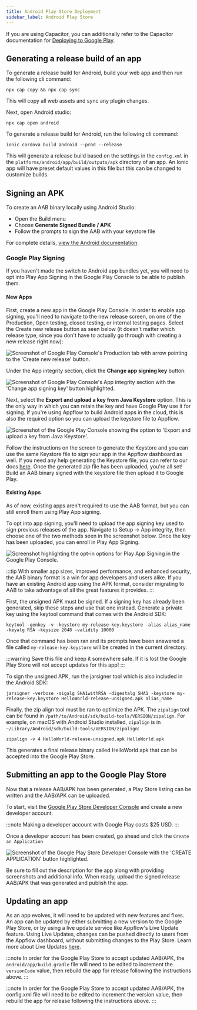 ```yaml
---
title: Android Play Store Deployment
sidebar_label: Android Play Store
---
```



<head>
  <title>Android Play Store Deployment: Publish Your Ionic Apps</title>
  <meta
    name="description"
    content="Ionic documentation for Android Play Store app deployment. Read about how to generate a release build and publish your Ionic apps to the Google Play Store."
  />
</head>

If you are using Capacitor, you can additionally refer to the Capacitor documentation for [Deploying to Google Play](https://capacitorjs.com/docs/android/deploying-to-google-play).

## Generating a release build of an app

<Tabs groupId="runtime">
<TabItem value="capacitor" label="Capacitor" default>
To generate a release build for Android, build your web app and then run the following cli command:

```shell
npx cap copy && npx cap sync
```

This will copy all web assets and sync any plugin changes.

Next, open Android studio:

```shell
npx cap open android
```

</TabItem>
<TabItem value="cordova" label="Cordova">
To generate a release build for Android, run the following cli command:

```shell
ionic cordova build android --prod --release
```

This will generate a release build based on the settings in the `config.xml` in the `platforms/android/app/build/outputs/apk` directory of an app.
An Ionic app will have preset default values in this file but this can be changed to customize builds.

</TabItem>
</Tabs>

## Signing an APK

<Tabs groupId="runtime">
<TabItem value="capacitor" label="Capacitor" default>
To create an AAB binary locally using Android Studio:

- Open the Build menu
- Choose **Generate Signed Bundle / APK**
- Follow the prompts to sign the AAB with your keystore file

For complete details, [view the Android documentation](https://developer.android.com/studio/publish/app-signing).

### Google Play Signing

If you haven't made the switch to Android app bundles yet, you will need to opt into Play App Signing in the Google Play Console to be able to publish them.

#### New Apps

First, create a new app in the Google Play Console. In order to enable app signing, you'll need to navigate to the new release screen, on one of the Production, Open testing, closed testing, or internal testing pages.
Select the Create new release button as seen below (it doesn't matter which release type, since you don't have to actually go through with creating a new release right now):

![Screenshot of Google Play Console's Production tab with arrow pointing to the 'Create new release' button.](https://blog.ionicframework.com/wp-content/uploads/2021/12/newapps-release-1024x561.png "Google Play Console New Release Creation")

Under the App integrity section, click the **Change app signing key** button:

![Screenshot of Google Play Console's App integrity section with the 'Change app signing key' button highlighted.](https://blog.ionicframework.com/wp-content/uploads/2021/12/newapps-signingkey.png "Google Play Console Change App Signing Key Option")

Next, select the **Export and upload a key from Java Keystore** option. This is the only way in which you can retain the key and have Google Play use it for signing. If you're using Appflow to build Android apps in the cloud, this is also the required option so you can upload the keystore file to Appflow.

![Screenshot of the Google Play Console showing the option to 'Export and upload a key from Java Keystore'.](https://blog.ionicframework.com/wp-content/uploads/2021/12/newapps-export-1024x564.png "Google Play Console Export and Upload Key Option")

Follow the instructions on the screen to generate the Keystore and you can use the same Keystore file to sign your app in the Appflow dashboard as well. If you need any help generating the Keystore file, you can refer to our docs [here](https://ionic.io/docs/appflow/package/credentials#android-certificates).
Once the generated zip file has been uploaded, you're all set! Build an AAB binary signed with the keystore file then upload it to Google Play.

#### Existing Apps

As of now, existing apps aren't required to use the AAB format, but you can still enroll them using Play App signing.

To opt into app signing, you'll need to upload the app signing key used to sign previous releases of the app. Navigate to Setup -> App integrity, then choose one of the two methods seen in the screenshot below. Once the key has been uploaded, you can enroll in Play App Signing.

![Screenshot highlighting the opt-in options for Play App Signing in the Google Play Console.](https://blog.ionicframework.com/wp-content/uploads/2021/12/existingapps-optin.png "Google Play Console Opt-in to Play App Signing")

:::tip
With smaller app sizes, improved performance, and enhanced security, the AAB binary format is a win for app developers and users alike. If you have an existing Android app using the APK format, consider migrating to AAB to take advantage of all the great features it provides.
:::

</TabItem>
<TabItem value="cordova" label="Cordova">
First, the unsigned APK must be signed. If a signing key has already been generated, skip these steps and use that one instead.
Generate a private key using the keytool command that comes with the Android SDK:

```shell
keytool -genkey -v -keystore my-release-key.keystore -alias alias_name -keyalg RSA -keysize 2048 -validity 10000
```

Once that command has been ran and its prompts have been answered a file called `my-release-key.keystore` will be created in the current directory.

:::warning
Save this file and keep it somewhere safe. If it is lost the Google Play Store will not accept updates for this app!
:::

To sign the unsigned APK, run the jarsigner tool which is also included in the Android SDK:

```shell
jarsigner -verbose -sigalg SHA1withRSA -digestalg SHA1 -keystore my-release-key.keystore HelloWorld-release-unsigned.apk alias_name
```

Finally, the zip align tool must be ran to optimize the APK.
The `zipalign` tool can be found in `/path/to/Android/sdk/build-tools/VERSION/zipalign`.
For example, on macOS with Android Studio installed, `zipalign` is in `~/Library/Android/sdk/build-tools/VERSION/zipalign`:

```shell
zipalign -v 4 HelloWorld-release-unsigned.apk HelloWorld.apk
```

This generates a final release binary called HelloWorld.apk that can be accepted into the Google Play Store.

</TabItem>
</Tabs>

## Submitting an app to the Google Play Store

Now that a release AAB/APK has been generated, a Play Store listing can be written and the AAB/APK can be uploaded.

To start, visit the [Google Play Store Developer Console](https://play.google.com/apps/publish) and create a new developer account.

:::note
Making a developer account with Google Play costs $25 USD.
:::

Once a developer account has been created, go ahead and click the `Create an Application`

![Screenshot of the Google Play Store Developer Console with the 'CREATE APPLICATION' button highlighted.](/img/publishing/newAppGPlay.png "Google Play Store Create Application Button")

Be sure to fill out the description for the app along with providing screenshots and additional info.
When ready, upload the signed release AAB/APK that was generated and publish the app.

## Updating an app

As an app evolves, it will need to be updated with new features and fixes. An app can be updated by either submitting a new version to the Google Play Store, or by using a live update service like Appflow's Live Update feature. Using Live Updates, changes can be pushed directly to users from the Appflow dashboard, without submitting changes to the Play Store. Learn more about Live Updates <a href="https://ionic.io/docs/appflow/deploy/intro" target="_blank">here</a>.

<Tabs groupId="runtime">
<TabItem value="capacitor" label="Capacitor" default>

:::note
In order for the Google Play Store to accept updated AAB/APK, the `android/app/build.gradle` file will need to be edited to increment the `versionCode` value, then rebuild the app for release following the instructions above.
:::

</TabItem>
<TabItem value="cordova" label="Cordova">

:::note
In order for the Google Play Store to accept updated AAB/APK, the config.xml file will need to be edited to increment the version value, then rebuild the app for release following the instructions above.
:::

</TabItem>
</Tabs>
